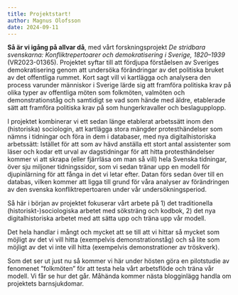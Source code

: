```yaml
---
title: Projektstart!
author: Magnus Olofsson
date: 2024-09-11
---
```



**Så är vi igång på allvar då**, med vårt forskningsprojekt _De stridbara svenskarna: Konfliktrepertoarer och demokratisering i Sverige, 1820–1939_ (VR2023-01365). Projektet syftar till att fördjupa förståelsen av Sveriges demokratisering genom att undersöka förändringar av det politiska bruket av det offentliga rummet. Kort sagt vill vi kartlägga och analysera den process varunder människor i Sverige lärde sig att framföra politiska krav på olika typer av offentliga möten som folkmöten, valmöten och demonstrationståg och samtidigt se vad som hände med äldre, etablerade sätt att framföra politiska krav på som hungerkravaller och beslagupplopp.


I projektet kombinerar vi ett sedan länge etablerat arbetssätt inom den
(historiska) sociologin, att kartlägga stora mängder protesthändelser som
nämns i tidningar och föra in dem i databaser, med nya digitalhistoriska
arbetssätt: Istället för att som av hävd anställa ett stort antal assistenter
som läser och kodar ett urval av dagstidningar för att hitta protesthändelser
kommer vi att skrapa (eller fjärrläsa om man så vill) hela Svenska tidningar,
över sju miljoner tidningssidor, som vi sedan tränar upp en modell för
djupinlärning för att fånga in det vi letar efter. Datan förs sedan över till
en databas, vilken kommer att ligga till grund för våra analyser av
förändringen av den svenska konfliktrepertoaren under vår undersökningsperiod.

Så här i början av projektet fokuserar vårt arbete på
1) det traditionella (historiskt-)sociologiska arbetet med söksträng och kodbok,
2) det nya digitalhistoriska arbetet med att sätta upp och träna upp vår modell.

Det hela handlar i mångt och mycket att se till att vi hittar så mycket
som möjligt av det vi vill hitta (exempelvis demonstrationståg) och så lite som
möjligt av det vi inte vill hitta (exempelvis demonstrationer av tröskverk).

Som det ser ut just nu så kommer vi här under hösten göra en pilotstudie av
fenomenet ”folkmöten” för att testa hela vårt arbetsflöde och träna vår modell.
Vi får se hur det går. Måhända kommer nästa blogginlägg handla om projektets
barnsjukdomar.
